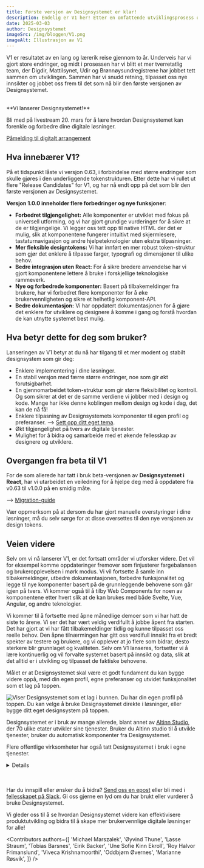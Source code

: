 ```yaml
---
title: Første versjon av Designsystemet er klar!
description: Endelig er V1 her! Etter en omfattende utviklingsprosess og tett samarbeid med flere offentlige aktører, lanserer vi nå første stabile versjon av Designsystemet!
date: 2025-03-03
author: Designsystemet
imageSrc: /img/bloggen/V1.png
imageAlt: Illustrasjon av V1
---
```


V1 er resultatet av en lang og lærerik reise gjennom to år. Underveis har vi gjort store endringer, og midt i prosessen har vi blitt et mer tverretatlig team, der Digdir, Mattilsynet, Udir og Brønnøysundregistrene har jobbet tett sammen om utviklingen. Sammen har vi snudd retning, tilpasset oss nye innsikter og jobbet oss frem til det som nå blir den første versjonen av Designsystemet.

<br/>

<Card data-color='brand3' data-variant="tinted">
**Vi lanserer Designsystemet!** 

Bli med på livestream 20. mars for å lære hvordan Designsystemet kan forenkle og forbedre dine digitale løsninger.

[Påmelding til digitalt arrangement](https://event.checkin.no/110475/apen-lansering-av-designsystemet)
</Card>

## Hva innebærer V1?

På et tidspunkt låste vi versjon 0.63, i forbindelse med større endringer som skulle gjøres i den underliggende tokenstrukturen. Etter dette har vi rullet ut flere "Release Candidates" for V1, og har nå endt opp på det som blir den første versjonen av Designsystemet.

**Versjon 1.0.0 inneholder flere forbedringer og nye funksjoner**:

- **Forbedret tilgjengelighet:** Alle komponenter er utviklet med fokus på universell utforming, og vi har gjort grundige vurderinger for å sikre at de er tilgjengelige. Vi legger oss tett opp til native HTML der det er mulig, slik at komponentene fungerer intuitivt med skjermlesere, tastaturnavigasjon og andre hjelpeteknologier uten ekstra tilpasninger.
- **Mer fleksible designtokens:** Vi har innført en mer robust token-struktur som gjør det enklere å tilpasse farger, typografi og dimensjoner til ulike behov.
- **Bedre integrasjon uten React:** For å sikre bredere anvendelse har vi gjort komponentene lettere å bruke i forskjellige teknologiske rammeverk.
- **Nye og forbedrede komponenter:** Basert på tilbakemeldinger fra brukere, har vi forbedret flere komponenter for å øke brukervennligheten og sikre et helhetlig komponent-API.
- **Bedre dokumentasjon:** Vi har oppdatert dokumentasjonen for å gjøre det enklere for utviklere og designere å komme i gang og forstå hvordan de kan utnytte systemet best mulig.

## Hva betyr dette for deg som bruker?

Lanseringen av V1 betyr at du nå har tilgang til et mer modent og stabilt designsystem som gir deg:

- Enklere implementering i dine løsninger.
- En stabil versjon med færre større endringer, noe som gir økt forutsigbarhet.
- En gjennomarbeidet token-struktur som gir større fleksibilitet og kontroll. Og som sikrer at det er de samme verdiene vi jobber med i design og kode. Mange har ikke denne koblingen mellom design og kode i dag, det kan de nå få!
- Enklere tilpasning av Designsystemets komponenter til egen profil og preferanser. --> [Sett opp ditt eget tema](/no/grunnleggende/for-designere/eget-tema).
- Økt tilgjengelighet på tvers av digitale tjenester.
- Mulighet for å bidra og samarbeide med et økende fellesskap av designere og utviklere.

## Overgangen fra beta til V1
For de som allerede har tatt i bruk beta-versjonen av **Designsystemet i React**, har vi utarbeidet en veiledning for å hjelpe deg med å oppdatere fra v0.63 til v1.0.0 på en smidig måte.

--> [Migration-guide](https://github.com/digdir/designsystemet/blob/next/packages/react/MIGRATION.md)

Vær oppmerksom på at dersom du har gjort manuelle overstyringer i dine løsninger, må du selv sørge for at disse oversettes til den nye versjonen av design tokens. 

## Veien videre
Selv om vi nå lanserer V1, er det fortsatt områder vi utforsker videre. Det vil for eksempel komme oppdateringer fremover som finjusterer fargebalansen og brukeropplevelsen i mørk modus. Vi vil fortsette å samle inn tilbakemeldinger, utbedre dokumentasjonen, forbedre funksjonalitet og legge til nye komponenter basert på de grunnleggende behovene som går igjen på tvers. Vi kommer også til å tilby Web Components for noen av komponentene etter hvert slik at de kan brukes med både Svelte, Vue, Angular, og andre teknologier.

Vi kommer til å fortsette med åpne månedlige demoer som vi har hatt de siste to årene. Vi ser det har vært veldig verdifullt å jobbe åpent fra starten. Det har gjort at vi har fått tilbakemeldinger tidlig og kunne tilpasset oss reelle behov. Den åpne tilnærmingen har gitt oss verdifull innsikt fra et bredt spekter av testere og brukere, og vi opplever at jo flere som bidrar, desto sterkere blir grunnlaget og kvaliteten. Selv om V1 lanseres, fortsetter vi å lære kontinuerlig og vil forvalte systemet basert på innsikt og data, slik at det alltid er i utvikling og tilpasset de faktiske behovene.

Målet er at Designsystemet skal være et godt fundament du kan bygge videre oppå, med din egen profil, egne preferanser og utvidet funksjonalitet som et lag på toppen. 

<Image
  src='/img/lagvis-bruk.png'
  alt='Viser Designsystemet som et lag i bunnen. Du har din egen profil på toppen. Du kan velge å bruke Designsystemet direkte i løsninger, eller bygge ditt eget designsystem på toppen.'
  boxShadow={false}
  caption='Noen velger å bygge sitt eget designsystem på toppen av Designsystemet, mens andre bruker det direkte i løsninger. '
/>


Designsystemet er i bruk av mange allerede, blant annet av [Altinn Studio](https://altinn.studio/), der 70 ulike etater utvikler sine tjenester. Bruker du Altinn studio til å utvikle tjenester, bruker du automatisk komponenter fra Designsystemet.

Flere offentlige virksomheter har også tatt Designsystemet i bruk i egne tjenester. 

<Card data-color='neutral'>
  <Details>
    <DetailsSummary>Eksempler på bruk</DetailsSummary>
    <DetailsContent>
    - [Mattilsynet](https://www.mattilsynet.no/) bygger sitt designsystem oppå Designsystemet.
- [Utdanningsdirektoratet](https://www.udir.no/) bygger sitt designsystem oppå Designsystemet.
- [Brønnøysundregistrene](https://www.brreg.no/) har tatt i bruk Designsystemet på bl.a. [Virksomhetsopplysninger](https://virksomhet.brreg.no/no/oppslag/enheter) og [Støtteregister](https://stotte.brreg.no/no/oppslag/stoettetildeling).
- [Data.norge.no](https://data.norge.no) bruker tokens, komponenter og mønstre fra Designsystemet.
- [Tolletaten](https://www.toll.no/) har tatt i bruk Designsystemet på sine nettsider.
- [KS Digital](https://ksdigital.no/) har tatt i bruk Designsystemet på blant annet [ledsagerbevis.no](https://ledsagerbevis.no/).
- [Arbeidstilsynet](https://www.arbeidstilsynet.no/) har tatt i bruk Designsystemet på sine nettsider. 
- [Hjelpeside for fellesløsninger](https://eid.difi.no/no) bruker tokens og komponenter fra Designsystemet.
- [Digdir.no](https://www.digdir.no/), [UU-tilsynet](https://www.uutilsynet.no/), [UU-status](https://uustatus.no/), [samarbeidsportalen](https://samarbeid.digdir.no/) bruker tokens fra Designsystemet. 

<br/>
    </DetailsContent>
  </Details>
</Card>

<br/>
<br/>

Har du innspill eller ønsker du å bidra? [Send oss en epost](mailto:designsystem@digdir.no) eller bli med i [fellesskapet på Slack](http://designsystemet.no/slack). Gi oss gjerne en lyd om du har brukt eller vurderer å bruke Designsystemet. 

Vi gleder oss til å se hvordan Designsystemet videre kan effektivisere produktutvikling og bidra til å skape mer brukervennlige digitale løsninger for alle! 




<Contributors
  authors={[
    'Michael Marszalek',
    'Øyvind Thune',
    'Lasse Straum',
    'Tobias Barsnes',
    'Eirik Backer',
    'Une Sofie Kinn Ekroll',
    'Roy Halvor Frimanslund',
    'Viveca Krishnamoorthi',
    'Oddbjørn Øvernes',
    'Marianne Røsvik',
  ]}
/>
